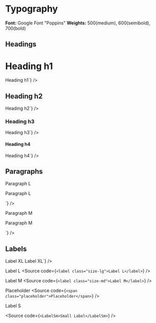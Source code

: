 

<Meta title="Typography" />

# Typography

**Font:** Google Font "Poppins"
**Weights:** 500(medium), 600(semibold), 700(bold)

## Headings

<Unstyled>
  <h1>Heading h1</h1>
  <Source
    code={`<h1>Heading h1</h1>`}
  />
  
  <h2>Heading h2</h2>
  <Source 
    code={`<h2>Heading h2</h2>`}
  />
  
  <h3>Heading h3</h3>
  <Source 
    code={`<h3>Heading h3</h3>`} 
  />

  <h4>Heading h4</h4>
  <Source code={`<h4>Heading h4</h4>`} />
</Unstyled>

## Paragraphs

<Unstyled>
  <p class="size-lg">Paragraph L</p>
  <Source
    code={`<p class="size-lg">Paragraph L</p>`}
  />

  <p class="size-md">Paragraph M</p>
  <Source
    code={`<p class="size-md">Paragraph M</p>`}
  />
</Unstyled>

## Labels

<Unstyled>
  <label class="size-xl">Label XL</label>
  <Source
    code={`<label class="size-xl">Label XL</label>`}
  />
  
  <label class="size-lg">Label L</label>
  <Source
    code={`<label class="size-lg">Label L</label>`}
  />
  
  <label class="size-md">Label M</label>
  <Source 
    code={`<label class="size-md">Label M</label>`} 
  />
  
  <span class="placeholder">Placeholder</span>
  <Source
   code={`<span class="placeholder">Placeholder</span>`}
  />
  
  <LabelSm>Label S</LabelSm>

  <Source
    code={`<LabelSm>Small Label</LabelSm>`}
  />
  
</Unstyled>
